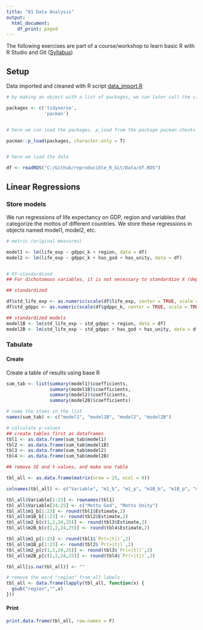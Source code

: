 ```yaml
---
title: "01 Data Analysis"
output:
  html_document:
    df_print: paged
---
```


The following exercises are part of a course/workshop to learn basic R with R Studio and Git ([Syllabus](https://docs.google.com/document/d/1O_v-VTRHChedoDvVtzn8xNG0jBqJxMW0Q7-0bJ90Q48/edit))


## Setup

Data imported and cleaned with R script [data_import.R](./Data/data_import.R)

```r

# by making an object with a list of packages, we can later call the citations of these packages (see section 'References' below)

packages <- c('tidyverse', 
              'pacman')


# here we can load the packages. p_load from the package pacman checks if the package is already downloaded and if so loads it, if not downloads

pacman::p_load(packages, character.only = T)


# here we load the data

df <- readRDS("C:/Github/reproducible_R_Git/Data/df.RDS")
```

## Linear Regressions

### Store models

We run regressions of life expectancy on GDP, region and variables that categorize the mottos of different countries. We store these regressions in objects named model1, model2, etc.

```r

# metric (original measures)

model1 <- lm(life_exp ~ gdppc_k + region, data = df)
model2 <- lm(life_exp ~ gdppc_k + has_god + has_unity, data = df)


# XY-standardized
## For dichotomous variables, it is not necessary to standardize X (depends on what interpretation you are looking for)

## standardized

df$std_life_exp <- as.numeric(scale(df$life_exp, center = TRUE, scale = TRUE))
df$std_gdppc <- as.numeric(scale(df$gdppc_k, center = TRUE, scale = TRUE))

## standardized models
model1B <- lm(std_life_exp ~ std_gdppc + region, data = df)
model2B <- lm(std_life_exp ~ std_gdppc + has_god + has_unity, data = df)
```

### Tabulate

#### Create

Create a table of results using base R

```r
sum_tab <- list(summary(model1)$coefficients,
                summary(model1B)$coefficients,
                summary(model2)$coefficients,
                summary(model2B)$coefficients)

# name the items in the list
names(sum_tab) <- c("model1", "model1B", "model2", "model2B")

# calculate p-values
## create tables first as dataframes
tbl1 <- as.data.frame(sum_tab$model1)
tbl2 <- as.data.frame(sum_tab$model1B)
tbl3 <- as.data.frame(sum_tab$model2)
tbl4 <- as.data.frame(sum_tab$model2B)

## remove SE and t-values, and make one table

tbl_all <- as.data.frame(matrix(nrow = 25, ncol = 9))

colnames(tbl_all) <- c("Variable", "m1_b", "m1_p", "m1B_b", "m1B_p", "m2_b", "m2_p", "m2B_b", "m2B_p")

tbl_all$Variable[1:23] <- rownames(tbl1)
tbl_all$Variable[24:25] <- c("Motto God", "Motto Unity")
tbl_all$m1_b[1:23] <- round(tbl1$Estimate,2)
tbl_all$m1B_b[1:23] <- round(tbl2$Estimate,2)
tbl_all$m2_b[c(1,2,24,25)] <- round(tbl3$Estimate,2)
tbl_all$m2B_b[c(1,2,24,25)] <- round(tbl4$Estimate,2)

tbl_all$m1_p[1:23] <- round(tbl1$`Pr(>|t|)`,2)
tbl_all$m1B_p[1:23] <- round(tbl2$`Pr(>|t|)`,2)
tbl_all$m2_p[c(1,2,24,25)] <- round(tbl3$`Pr(>|t|)`,2)
tbl_all$m2B_p[c(1,2,24,25)] <- round(tbl4$`Pr(>|t|)`,2)

tbl_all[is.na(tbl_all)] <- ""

# remove the word "region" from all labels
tbl_all <- data.frame(lapply(tbl_all, function(x) {
  gsub("region","",x)
}))
```

#### Print

```r

print.data.frame(tbl_all, row.names = F)

```

